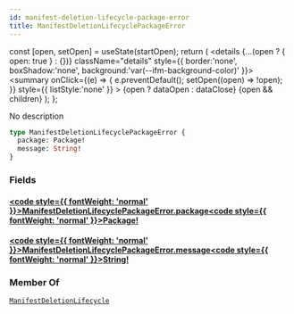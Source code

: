 ```yaml
---
id: manifest-deletion-lifecycle-package-error
title: ManifestDeletionLifecyclePackageError
---
```









  const [open, setOpen] = useState(startOpen);
  return (
    <details {...(open ? { open: true } : {})} className="details" style={{ border:'none', boxShadow:'none', background:'var(--ifm-background-color)' }}>
      <summary
        onClick={(e) => {
          e.preventDefault();
          setOpen((open) => !open);
        }}
        style={{ listStyle:'none' }}
      >
      {open ? dataOpen : dataClose}
      </summary>
      {open && children}
    </details>
  );
};








No description


```graphql
type ManifestDeletionLifecyclePackageError {
  package: Package!
  message: String!
}
```




### Fields

#### [<code style={{ fontWeight: 'normal' }}>ManifestDeletionLifecyclePackageError.<b>package</b></code>](#)<Bullet />[<code style={{ fontWeight: 'normal' }}><b>Package!</b></code>](/swapi/types/objects/package.mdx) <Badge class="badge badge--secondary badge--non_null" text="non-null"/> <Badge class="badge badge--secondary " text="object"/> 



#### [<code style={{ fontWeight: 'normal' }}>ManifestDeletionLifecyclePackageError.<b>message</b></code>](#)<Bullet />[<code style={{ fontWeight: 'normal' }}><b>String!</b></code>](/swapi/types/scalars/string.mdx) <Badge class="badge badge--secondary badge--non_null" text="non-null"/> <Badge class="badge badge--secondary " text="scalar"/> 







### Member Of

[`ManifestDeletionLifecycle`](/swapi/types/objects/manifest-deletion-lifecycle.mdx)  <Badge class="badge badge--secondary badge--relation" text="object"/>